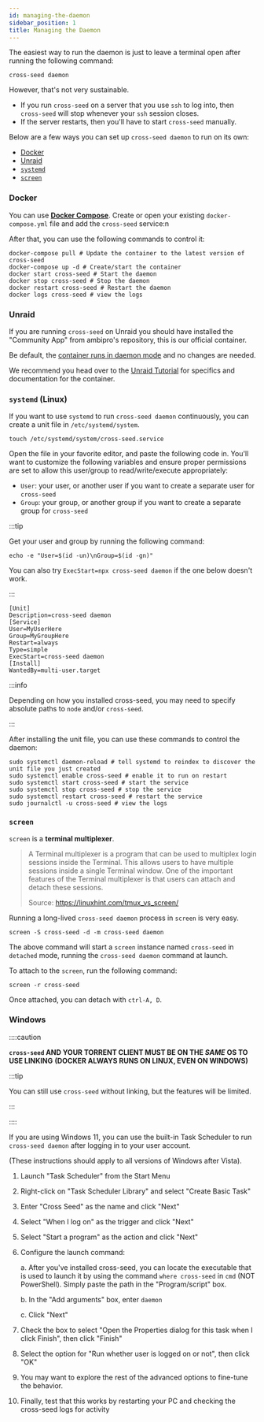 ```yaml
---
id: managing-the-daemon
sidebar_position: 1
title: Managing the Daemon
---
```



The easiest way to run the daemon is just to leave a terminal open after running
the following command:

```shell
cross-seed daemon
```

However, that's not very sustainable.

- If you run `cross-seed` on a server that you use `ssh` to log into, then
  `cross-seed` will stop whenever your `ssh` session closes.
- If the server restarts, then you'll have to start `cross-seed` manually.

Below are a few ways you can set up `cross-seed daemon` to run on its own:

- [Docker](#docker)
- [Unraid](#unraid)
- [`systemd`](#systemd-linux)
- [`screen`](#screen)

### Docker

You can use [**Docker Compose**](https://docs.docker.com/compose/install).
Create or open your existing `docker-compose.yml` file and add the `cross-seed`
service:n

<DockerCompose />

After that, you can use the following commands to control it:

```shell
docker-compose pull # Update the container to the latest version of cross-seed
docker-compose up -d # Create/start the container
docker start cross-seed # Start the daemon
docker stop cross-seed # Stop the daemon
docker restart cross-seed # Restart the daemon
docker logs cross-seed # view the logs
```

### Unraid

If you are running `cross-seed` on Unraid you should have installed the
"Community App" from ambipro's repository, this is our official container.

Be default, the
[container runs in daemon mode](../tutorials/unraid.md#automationscheduling) and
no changes are needed.

We recommend you head over to the [Unraid Tutorial](../tutorials/unraid.md) for
specifics and documentation for the container.

### `systemd` (Linux)

If you want to use `systemd` to run `cross-seed daemon` continuously, you can
create a unit file in `/etc/systemd/system`.

```shell
touch /etc/systemd/system/cross-seed.service
```

Open the file in your favorite editor, and paste the following code in. You'll
want to customize the following variables and ensure proper permissions are set
to allow this user/group to read/write/execute appropriately:

- `User`: your user, or another user if you want to create a separate user for
  `cross-seed`
- `Group`: your group, or another group if you want to create a separate group
  for `cross-seed`

:::tip

Get your user and group by running the following command:

```shell
echo -e "User=$(id -un)\nGroup=$(id -gn)"
```

You can also try `ExecStart=npx cross-seed daemon` if the one below doesn't
work.

:::

```unit file (systemd)
[Unit]
Description=cross-seed daemon
[Service]
User=MyUserHere
Group=MyGroupHere
Restart=always
Type=simple
ExecStart=cross-seed daemon
[Install]
WantedBy=multi-user.target
```

:::info

Depending on how you installed cross-seed, you may need to specify absolute
paths to `node` and/or `cross-seed`.

:::

After installing the unit file, you can use these commands to control the
daemon:

```shell
sudo systemctl daemon-reload # tell systemd to reindex to discover the unit file you just created
sudo systemctl enable cross-seed # enable it to run on restart
sudo systemctl start cross-seed # start the service
sudo systemctl stop cross-seed # stop the service
sudo systemctl restart cross-seed # restart the service
sudo journalctl -u cross-seed # view the logs
```

### `screen`

`screen` is a **terminal multiplexer**.

> A Terminal multiplexer is a program that can be used to multiplex login
> sessions inside the Terminal. This allows users to have multiple sessions
> inside a single Terminal window. One of the important features of the Terminal
> multiplexer is that users can attach and detach these sessions.
>
> Source: https://linuxhint.com/tmux_vs_screen/

Running a long-lived `cross-seed daemon` process in `screen` is very easy.

```shell
screen -S cross-seed -d -m cross-seed daemon
```

The above command will start a `screen` instance named `cross-seed` in
`detached` mode, running the `cross-seed daemon` command at launch.

To attach to the `screen`, run the following command:

```shell
screen -r cross-seed
```

Once attached, you can detach with `ctrl-A, D`.

### Windows

::::caution

**`cross-seed` AND YOUR TORRENT CLIENT MUST BE ON THE _SAME_ OS TO USE LINKING**
**(DOCKER ALWAYS RUNS ON LINUX, EVEN ON WINDOWS)**

:::tip

You can still use `cross-seed` without linking, but the features will be
limited.

:::

::::

If you are using Windows 11, you can use the built-in Task Scheduler to run
`cross-seed daemon` after logging in to your user account.

(These instructions should apply to all versions of Windows after Vista).

1. Launch "Task Scheduler" from the Start Menu
2. Right-click on "Task Scheduler Library" and select "Create Basic Task"
3. Enter "Cross Seed" as the name and click "Next"
4. Select "When I log on" as the trigger and click "Next"
5. Select "Start a program" as the action and click "Next"
6. Configure the launch command:

    a. After you've installed cross-seed, you can locate the executable that is
    used to launch it by using the command `where cross-seed` in `cmd` (NOT PowerShell).
    Simply paste the path in the "Program/script" box.

    b. In the "Add arguments" box, enter `daemon`

    c. Click "Next"

7. Check the box to select "Open the Properties dialog for this task when I
   click Finish", then click "Finish"
8. Select the option for "Run whether user is logged on or not", then click "OK"
9. You may want to explore the rest of the advanced options to fine-tune the
   behavior.
10. Finally, test that this works by restarting your PC and checking the
    cross-seed logs for activity
